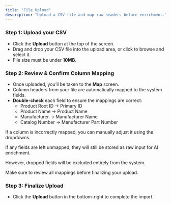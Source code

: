 ```yaml
---
title: "File Upload"
description: "Upload a CSV file and map raw headers before enrichment."
---
```


### **Step 1: Upload your CSV**

- Click the **Upload** button at the top of the screen.
- Drag and drop your CSV file into the upload area, or click to browse and select it.
- File size must be under **10MB**.

### **Step 2: Review & Confirm Column Mapping**

- Once uploaded, you’ll be taken to the **Map** screen.
- Column headers from your file are automatically mapped to the system fields.
- **Double-check** each field to ensure the mappings are correct:
  - Product Root ID → Primary ID
  - Product Name → Product Name
  - Manufacturer → Manufacturer Name
  - Catalog Number → Manufacturer Part Number

If a column is incorrectly mapped, you can manually adjust it using the dropdowns.

<Warning>
  If any fields are left unmapped, they will still be stored as raw input for AI enrichment. 

  However, dropped fields will be excluded entirely from the system.

  Make sure to review all mappings before finalizing your upload.
</Warning>

### **Step 3: Finalize Upload**

- Click the **Upload** button in the bottom-right to complete the import.